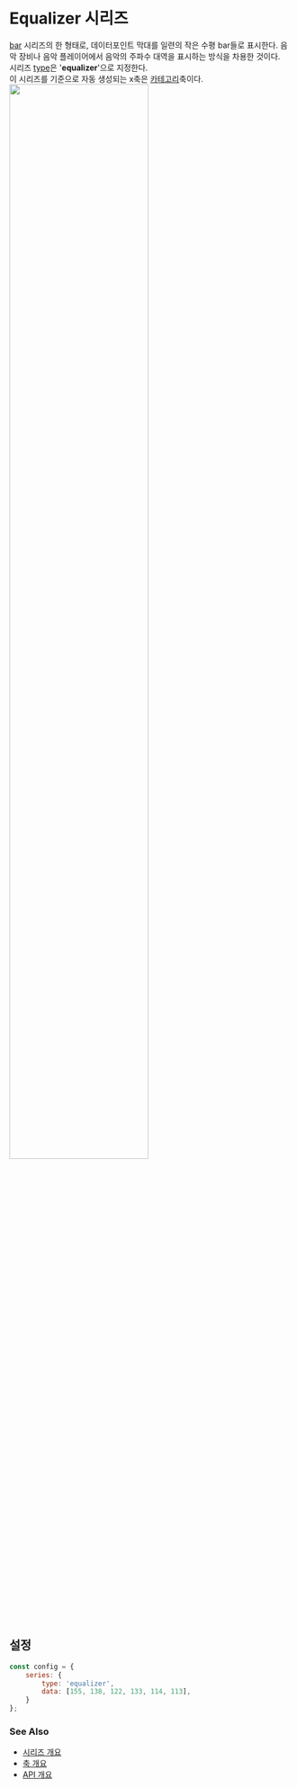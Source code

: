 # Equalizer 시리즈

[bar](/guide/series/series-bar) 시리즈의 한 형태로,
데이터포인트 막대를 일련의 작은 수평 bar들로 표시한다.
음악 장비나 음악 플레이어에서 음악의 주파수 대역을 표시하는 방식을 차용한 것이다.<br/>
시리즈 [type](/config/config/series#type)은 '**equalizer**'으로 지정한다.<br/>
이 시리즈를 기준으로 자동 생성되는 x축은 [카테고리](/config/config/xAxis/category)축이다.
<img src="/images/guide/series/equalizer-01.png" width="70%" class="border-img"/>

## 설정

```js
const config = {
    series: {
        type: 'equalizer',
        data: [155, 138, 122, 133, 114, 113],
    }
};
```

### See Also

- [시리즈 개요](/guide/series)
- [축 개요](/guide/axes)
- [API 개요](/docs)